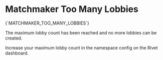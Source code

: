 # Matchmaker Too Many Lobbies

<Summary>{`MATCHMAKER_TOO_MANY_LOBBIES`}</Summary>

The maximum lobby count has been reached and no more lobbies can be created.

Increase your maximum lobby count in the namespace config on the Rivet dashboard.
